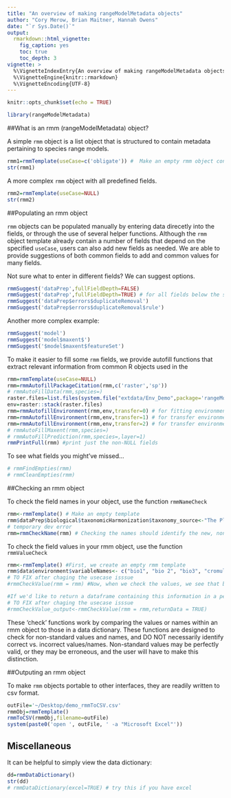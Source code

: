 ```yaml
---
title: "An overview of making rangeModelMetadata objects"
author: "Cory Merow, Brian Maitner, Hannah Owens"
date: "`r Sys.Date()`"
output: 
  rmarkdown::html_vignette:
    fig_caption: yes
    toc: true
    toc_depth: 3
vignette: >
  %\VignetteIndexEntry{An overview of making rangeModelMetadata objects}
  %\VignetteEngine{knitr::rmarkdown}
  %\VignetteEncoding{UTF-8}
---
```


```r
knitr::opts_chunk$set(echo = TRUE)
```

```r
library(rangeModelMetadata)
```

##What is an rmm (rangeModelMetadata) object?

A simple `rmm` object is a list object that is structured to contain metadata pertaining to species range models.
```r
rmm1=rmmTemplate(useCase=c('obligate')) #  Make an empty rmm object containing only the obligate set of fields.
str(rmm1)
```

A more complex `rmm` object with all predefined fields.
```r
rmm2=rmmTemplate(useCase=NULL)
str(rmm2)
```

##Populating an rmm object

`rmm` objects can be populated manually by entering data direcetly into the fields, or through the use of several helper functions.  Although the `rmm` object template already contain a number of fields that depend on the specified `useCase`, users can also add new fields as needed.  We are able to provide suggestions of both common fields to add and common values for many fields.

Not sure what to enter in different fields? We can suggest options.

```r
rmmSuggest('dataPrep',fullFieldDepth=FALSE)
rmmSuggest('dataPrep',fullFieldDepth=TRUE) # for all fields below the specified one
rmmSuggest('dataPrep$errors$duplicateRemoval')
rmmSuggest('dataPrep$errors$duplicateRemoval$rule')
```

Another more complex example:

```r
rmmSuggest('model')
rmmSuggest('model$maxent$')
rmmSuggest('$model$maxent$featureSet')
```


To make it easier to fill some `rmm` fields, we provide autofill functions that extract relevant information from common R objects used in the 

```r
rmm=rmmTemplate(useCase=NULL)
rmm=rmmAutofillPackageCitation(rmm,c('raster','sp'))
# rmmAutoFillData(rmm,species=)
raster.files=list.files(system.file("extdata/Env_Demo",package='rangeModelMetadata'),full.names = TRUE)
env=raster::stack(raster.files)
rmm=rmmAutofillEnvironment(rmm,env,transfer=0) # for fitting environment
rmm=rmmAutofillEnvironment(rmm,env,transfer=1) # for transfer environment 1 (assuming different than for fitting)
rmm=rmmAutofillEnvironment(rmm,env,transfer=2) # for transfer environment 2 (assuming different than for fitting)
# rmmAutoFillMaxent(rmm,species=)
# rmmAutoFillPrediction(rmm,species=,layer=1)
rmmPrintFull(rmm) #print just the non-NULL fields
```

To see what fields you might've missed...
```r
# rmmFindEmpties(rmm)
# rmmCleanEmpties(rmm)
```

##Checking an rmm object

To check the field names in your object, use the function `rmmNameCheck`

```r

rmm<-rmmTemplate() # Make an empty template
rmm$dataPrep$biological$taxonomicHarmonization$taxonomy_source<-"The Plant List" # # Add a new, non-standard field
# temporary dev error
rmm=rmmCheckName(rmm) # Checking the names should identify the new, non-standard field we've added ("taxonomy_source")

```

To check the field values in your rmm object, use the function `rmmValueCheck`
```r
rmm<-rmmTemplate() #First, we create an empty rmm template
rmm$data$environment$variableNames<- c("bio1", "bio 2", "bio3", "cromulent") #We add 3 of the bioclim layers, including a spelling error (an extra space) in bio2, and a word that is clearly not a climate layer, 'cromulent'.
# TO FIX after chaging the usecase isssue
#rmmCheckValue(rmm = rmm) #Now, when we check the values, we see that bio1 and bio2 are reported as exact matches, while 'bio 2' is flagged as a partial match with a suggested value of 'bio2', and 'cromulent' is flagged as not matched at all.

#If we'd like to return a dataframe containing this information in a perhaps more useful format:
# TO FIX after chaging the usecase isssue
#rmmCheckValue_output<-rmmCheckValue(rmm = rmm,returnData = TRUE)
```

  <!-- names<-rmmCheckName(rmm,returnData = T) -->

  <!-- values<-rmmCheckValue(rmm = rmm,returnData = T) -->

  <!-- missing_names<-rmmCheckMissingNames(rmm,useCase = useCase) -->

  <!-- empty_values<-rmmCheckEmpty(rmm = rmm,useCase = useCase) -->


These 'check' functions work by comparing the values or names within an rmm object to those in a data dictionary.  These functions are designed to check for non-standard values and names, and DO NOT necessarily identify correct vs. incorrect values/names.  Non-standard values may be perfectly valid, or they may be erroneous, and the user will have to make this distinction.


##Outputing an rmm object

To make `rmm` objects portable to other interfaces, they are readily written to csv format.
```r
outFile='~/Desktop/demo_rmmToCSV.csv'
rmmObj=rmmTemplate()
rmmToCSV(rmmObj,filename=outFile)
system(paste0('open ', outFile, ' -a "Microsoft Excel"'))
```


## Miscellaneous

It can be helpful to simply view the data dictionary:

```r
dd=rmmDataDictionary()
str(dd)
# rmmDataDictionary(excel=TRUE) # try this if you have excel
```

